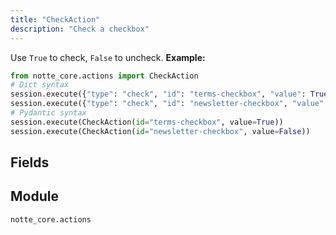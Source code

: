 ```yaml
---
title: "CheckAction"
description: "Check a checkbox"
---
```


Use `True` to check, `False` to uncheck.
**Example:**
```python
from notte_core.actions import CheckAction
# Dict syntax
session.execute({"type": "check", "id": "terms-checkbox", "value": True})
session.execute({"type": "check", "id": "newsletter-checkbox", "value": False})
# Pydantic syntax
session.execute(CheckAction(id="terms-checkbox", value=True))
session.execute(CheckAction(id="newsletter-checkbox", value=False))
```

## Fields

<ParamField path="type" type="Literal['check']" required>
</ParamField>

<ParamField path="category" type="str" required>
</ParamField>

<ParamField path="description" type="str" required>
</ParamField>

<ParamField path="id" type="str" required>
</ParamField>

<ParamField path="selector" type="UnionType[NodeSelectors, None]" required>
</ParamField>

<ParamField path="press_enter" type="UnionType[bool, None]" required>
</ParamField>

<ParamField path="text_label" type="UnionType[str, None]" required>
</ParamField>

<ParamField path="param" type="UnionType[ActionParameter, None]" required>
</ParamField>

<ParamField path="value" type="bool" required>
</ParamField>


## Module

`notte_core.actions`
